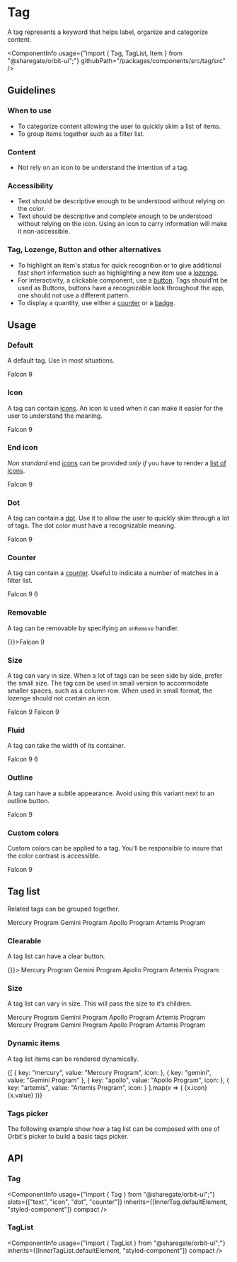 
<Meta
    title="Components/Tag"
    id="tag"
/>

# Tag

<Tagline>A tag represents a keyword that helps label, organize and categorize content.</Tagline>

<ComponentInfo
    usage={"import { Tag, TagList, Item } from \"@sharegate/orbit-ui\";"}
    githubPath="/packages/components/src/tag/src"
/>

## Guidelines

### When to use

- To categorize content allowing the user to quickly skim a list of items.
- To group items together such as a filter list.

### Content

- Not rely on an icon to be understand the intention of a tag.

### Accessibility

- Text should be descriptive enough to be understood without relying on the color.
- Text should be descriptive and complete enough to be understood without relying on the icon. Using an icon to carry information will make it non-accessible.

### Tag, Lozenge, Button and other alternatives

- To highlight an item's status for quick recognition or to give additional fast short information such as highlighting a new item use a [lozenge](?path=/docs/lozenge--default-story).
- For interactivity, a clickable component, use a [button](?path=/docs/button--default-story). Tags should’nt be used as Buttons, buttons have a recognizable look throughout the app, one should not use a different pattern.
- To display a quantity, use either a [counter](?path=/docs/counter--default-story) or a [badge](?path=/docs/badge--default-story).

## Usage

### Default

A default tag. Use in most situations.

<Preview>
    <Story name="default">
        <Tag>Falcon 9</Tag>
    </Story>
</Preview>

### Icon

A tag can contain [icons](?path=/docs/icon-gallery--page). An icon is used when it can make it easier for the user to understand the meaning.

<Preview>
    <Story name="icon">
        <Tag>
            <CheckCircleIcon />
            <Text>Falcon 9</Text>
        </Tag>
    </Story>
</Preview>

### End icon

*Non standard* end [icons](?path=/docs/icon-gallery--page) can be provided *only if* you have to render a [list of icons](?path=/docs/icon--default-story#icon-list).

<Preview>
    <Story name="end icon">
        <Tag>
            <Text>Falcon 9</Text>
            <IconList slot="end-icon">
                <CheckCircleIcon />
                <LightbulbIcon />
                <NotificationIcon />
            </IconList>
        </Tag>
    </Story>
</Preview>

### Dot

A tag can contain a [dot](?path=/docs/dot--default-story). Use it to allow the user to quickly skim through a lot of tags. The dot color must have a recognizable meaning.

<Preview>
    <Story name="dot">
        <Tag>
            <Dot color="--o-ui-accent-6" />
            <Text>Falcon 9</Text>
        </Tag>
    </Story>
</Preview>

### Counter

A tag can contain a [counter](?path=/docs/counter--default-story). Useful to indicate a number of matches in a filter list.

<Preview>
    <Story name="counter">
        <Tag>
            <Text>Falcon 9</Text>
            <Counter variant="divider">6</Counter>
        </Tag>
    </Story>
</Preview>

### Removable

A tag can be removable by specifying an `onRemove` handler.

<Preview>
    <Story name="removable">
        <Tag onRemove={() => {}}>Falcon 9</Tag>
    </Story>
</Preview>

### Size

A tag can vary in size. When a lot of tags can be seen side by side, prefer the small size. The tag can be used in small version to accommodate smaller spaces, such as a column row. When used in small format, the lozenge should not contain an icon.

<Preview>
    <Story name="size">
        <Inline alignY="center">
            <Tag size="sm">Falcon 9</Tag>
            <Tag>Falcon 9</Tag>
        </Inline>
    </Story>
</Preview>

### Fluid

A tag can take the width of its container.

<Preview>
    <Story name="fluid">
        <Tag fluid>
            <CheckCircleIcon />
            <Text>Falcon 9</Text>
            <Counter>6</Counter>
        </Tag>
    </Story>
</Preview>

### Outline

A tag can have a subtle appearance. Avoid using this variant next to an outline button.

<Preview>
    <Story name="outline">
        <Tag variant="outline">Falcon 9</Tag>
    </Story>
</Preview>

### Custom colors

Custom colors can be applied to a tag. You’ll be responsible to insure that the color contrast is accessible.

<Preview>
    <Story name="custom-color">
        <Tag
            style={{
                backgroundColor: "#FFF6E7",
                color: "var(--o-ui-warning-8)",
                border: "1px solid #FEE9C3"
            }}
        >
            Falcon 9
        </Tag>
    </Story>
</Preview>

## Tag list

Related tags can be grouped together.

<Preview>
    <Story name="tag list">
        <TagList>
            <Item key="mercury">Mercury Program</Item>
            <Item key="gemini">Gemini Program</Item>
            <Item key="apollo">Apollo Program</Item>
            <Item key="artemis">Artemis Program</Item>
        </TagList>
    </Story>
</Preview>

### Clearable

A tag list can have a clear button.

<Preview>
    <Story name="tag list clearable">
        <TagList onClear={() => {}}>
            <Item key="mercury">Mercury Program</Item>
            <Item key="gemini">Gemini Program</Item>
            <Item key="apollo">Apollo Program</Item>
            <Item key="artemis">Artemis Program</Item>
        </TagList>
    </Story>
</Preview>

### Size

A tag list can vary in size. This will pass the size to it’s children.

<Preview>
    <Story name="tag list size">
        <Stack>
            <TagList size="sm">
                <Item key="mercury">Mercury Program</Item>
                <Item key="gemini">Gemini Program</Item>
                <Item key="apollo">Apollo Program</Item>
                <Item key="artemis">Artemis Program</Item>
            </TagList>
            <TagList>
                <Item key="mercury">Mercury Program</Item>
                <Item key="gemini">Gemini Program</Item>
                <Item key="apollo">Apollo Program</Item>
                <Item key="artemis">Artemis Program</Item>
            </TagList>
        </Stack>
    </Story>
</Preview>

### Dynamic items

A tag list items can be rendered dynamically.

<Preview>
    <Story name="tag list dynamic items">
        <TagList>
            {[
                { key: "mercury", value: "Mercury Program", icon: <CheckCircleIcon /> },
                { key: "gemini", value: "Gemini Program" },
                { key: "apollo", value: "Apollo Program", icon: <NotificationIcon /> },
                { key: "artemis", value: "Artemis Program", icon: <LightbulbIcon /> }
            ].map(x => (
                <Item key={x.key}>
                    {x.icon}
                    <Text>{x.value}</Text>
                </Item>
            ))}
        </TagList>
    </Story>
</Preview>

### Tags picker

The following example show how a tag list can be composed with one of Orbit's picker to build a basic tags picker.

<Preview filePath="/tag/docs/TagsPicker" />

## API

### Tag

<ComponentInfo
    usage={"import { Tag } from \"@sharegate/orbit-ui\";"}
    slots={["text", "icon", "dot", "counter"]}
    inherits={[InnerTag.defaultElement, "styled-component"]}
    compact
/>

<ArgsTable of={InnerTag} sort="alpha" />

### TagList

<ComponentInfo
    usage={"import { TagList } from \"@sharegate/orbit-ui\";"}
    inherits={[InnerTagList.defaultElement, "styled-component"]}
    compact
/>

<ArgsTable of={InnerTagList} sort="alpha" />



